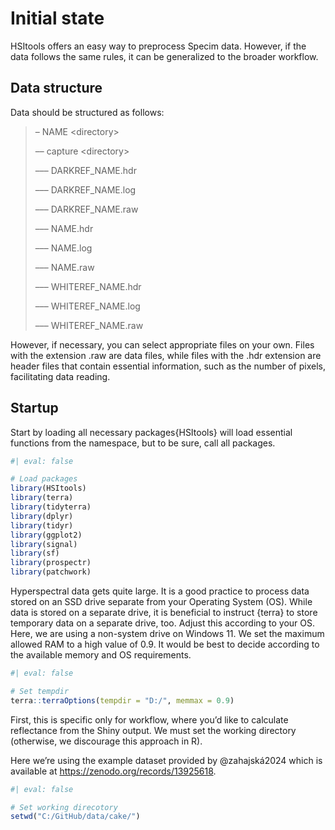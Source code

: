 # Initial state

HSItools offers an easy way to preprocess Specim data. However, if the data follows the same rules, it can be generalized to the broader workflow.

## Data structure

Data should be structured as follows:

> – NAME \<directory\>
>
> –– capture \<directory\>
>
> ––– DARKREF_NAME.hdr
>
> ––– DARKREF_NAME.log
>
> ––– DARKREF_NAME.raw
>
> ––– NAME.hdr
>
> ––– NAME.log
>
> ––– NAME.raw
>
> ––– WHITEREF_NAME.hdr
>
> ––– WHITEREF_NAME.log
>
> ––– WHITEREF_NAME.raw

However, if necessary, you can select appropriate files on your own. Files with the extension .raw are data files, while files with the .hdr extension are header files that contain essential information, such as the number of pixels, facilitating data reading.

## Startup

Start by loading all necessary packages{HSItools} will load essential functions from the namespace, but to be sure, call all packages.

```r
#| eval: false

# Load packages
library(HSItools)
library(terra)
library(tidyterra)
library(dplyr)
library(tidyr)
library(ggplot2)
library(signal)
library(sf)
library(prospectr)
library(patchwork)
```

Hyperspectral data gets quite large. It is a good practice to process data stored on an SSD drive separate from your Operating System (OS). While data is stored on a separate drive, it is beneficial to instruct {terra} to store temporary data on a separate drive, too. Adjust this according to your OS. Here, we are using a non-system drive on Windows 11. We set the maximum allowed RAM to a high value of 0.9. It would be best to decide according to the available memory and OS requirements.

```r
#| eval: false

# Set tempdir
terra::terraOptions(tempdir = "D:/", memmax = 0.9)
```

First, this is specific only for workflow, where you'd like to calculate reflectance from the Shiny output. We must set the working directory (otherwise, we discourage this approach in R).

Here we're using the example dataset provided by @zahajská2024 which is available at <https://zenodo.org/records/13925618>.

```r
#| eval: false

# Set working direcotory
setwd("C:/GitHub/data/cake/")
```
